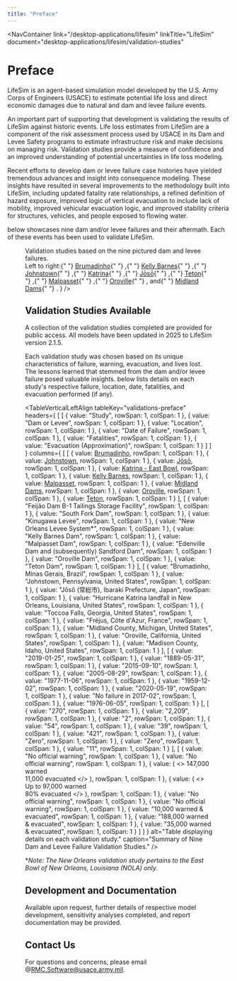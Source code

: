 ```yaml
---
title: "Preface"
---
```



<NavContainer 
  link="/desktop-applications/lifesim"
  linkTitle="LifeSim"
  document="desktop-applications/lifesim/validation-studies"
></NavContainer>

# Preface

LifeSim is an agent-based simulation model developed by the U.S. Army Corps of Engineers (USACE) to estimate potential life loss and direct economic damages 
due to natural and dam and levee failure events. 

An important part of supporting that development is validating the results of LifeSim against historic events. Life loss estimates from LifeSim are a 
component of the risk assessment process used by USACE in its Dam and Levee Safety programs to estimate infrastructure risk and make decisions on managing risk. 
Validation studies provide a measure of confidence and an improved understanding of potential uncertainties in life loss modeling.

Recent efforts to develop dam or levee failure case histories have yielded tremendous advances and insight into consequence modeling. These insights have 
resulted in several improvements to the methodology built into LifeSim, including updated fatality rate relationships, a refined definition of hazard exposure, 
improved logic of vertical evacuation to include lack of mobility, improved vehicular evacuation logic, and improved stability criteria for structures, vehicles, 
and people exposed to flowing water.

<FigReference figKey="validations-collage"/> below showcases nine dam and/or levee failures and their aftermath. Each of these events has been used to validate LifeSim.

<Figure
  figKey="validations-collage"
  src="figures/desktop-applications/lifesim/validation-studies/v1.0/figures/figure4.png"
  alt="Image collage of nine validation studies and their respective dam and levee failures."
  caption={
    <>
      Validation studies based on the nine pictured dam and levee failures. 
      <br />
      Left to right:{" "}
        <a href="/RMC-Software-Documentation/docs/desktop-applications/lifesim/validation-studies/v1.0/brumadinho" target="_blank" rel="noopener noreferrer">Brumadinho</a>{" "}
          <sup><Citation citationKey="Greenpeace2019"/></sup>,{" "}
        <a href="/RMC-Software-Documentation/docs/desktop-applications/lifesim/validation-studies/v1.0/kelly-barnes" target="_blank" rel="noopener noreferrer">Kelly Barnes</a>{" "}
          <sup><Citation citationKey="damfailures_barnes"/></sup>,{" "}
        <a href="/RMC-Software-Documentation/docs/desktop-applications/lifesim/validation-studies/v1.0/johnstown" target="_blank" rel="noopener noreferrer">Johnstown</a>{" "}
          <sup><Citation citationKey="OlmstedNPS2021"/></sup>,{" "}
        <a href="/RMC-Software-Documentation/docs/desktop-applications/lifesim/validation-studies/v1.0/katrina-east-bowl" target="_blank" rel="noopener noreferrer">Katrina</a>{" "}
          <sup><Citation citationKey="Lopez2015"/></sup>,{" "}
        <a href="/RMC-Software-Documentation/docs/desktop-applications/lifesim/validation-studies/v1.0/joso" target="_blank" rel="noopener noreferrer">Jōsō</a>{" "}
          <sup><Citation citationKey="Yamamoto2015"/></sup>,{" "}
        <a href="/RMC-Software-Documentation/docs/desktop-applications/lifesim/validation-studies/v1.0/teton" target="_blank" rel="noopener noreferrer">Teton</a>{" "}
          <sup><Citation citationKey="damfailures_teton"/></sup>,{" "}
        <a href="/RMC-Software-Documentation/docs/desktop-applications/lifesim/validation-studies/v1.0/malpasset" target="_blank" rel="noopener noreferrer">Malpasset</a>{" "}
          <sup><Citation citationKey="Malpasset2014"/></sup>,{" "}
        <a href="/RMC-Software-Documentation/docs/desktop-applications/lifesim/validation-studies/v1.0/oroville" target="_blank" rel="noopener noreferrer">Oroville</a>{" "}
          <sup><Citation citationKey="Getty2017"/></sup>, and{" "}
        <a href="/RMC-Software-Documentation/docs/desktop-applications/lifesim/validation-studies/v1.0/midland-dams" target="_blank" rel="noopener noreferrer">Midland Dams</a>{" "}
          <sup><Citation citationKey="Boomer2020"/></sup>.
    </>
  }
/>

## Validation Studies Available

A collection of the validation studies completed are provided for public access. All models have been updated in 2025 to LifeSim version 2.1.5.

Each validation study was chosen based on its unique characteristics of failure, warning, evacuation, and lives lost. The lessons learned that stemmed from the dam and/or 
levee failure posed valuable insights. <TableReference tableKey="validations-preface"/> below lists details on each study's respective failure, location, date, fatalities, and 
evacuation performed (if any). 

<TableVerticalLeftAlign
  tableKey="validations-preface"
  headers={
[
    [
      { value: "Study", rowSpan: 1, colSpan: 1 },
      { value: "Dam or Levee", rowSpan: 1, colSpan: 1 },
      { value: "Location", rowSpan: 1, colSpan: 1 },
      { value: "Date of Failure", rowSpan: 1, colSpan: 1 },
      { value: "Fatalities", rowSpan: 1, colSpan: 1 },
      { value: "Evacuation (Approximation)", rowSpan: 1, colSpan: 1 }
    ]
  ]
  }
  columns={
[
    [
      { value: <a href="/RMC-Software-Documentation/docs/desktop-applications/lifesim/validation-studies/v1.0/brumadinho" target="_blank" rel="noopener noreferrer">Brumadinho</a>, rowSpan: 1, colSpan: 1 },
      { value: <a href="/RMC-Software-Documentation/docs/desktop-applications/lifesim/validation-studies/v1.0/johnstown" target="_blank" rel="noopener noreferrer">Johnstown</a>, rowSpan: 1, colSpan: 1 },
      { value: <a href="/RMC-Software-Documentation/docs/desktop-applications/lifesim/validation-studies/v1.0/joso" target="_blank" rel="noopener noreferrer">Jōsō</a>, rowSpan: 1, colSpan: 1 },
      { value: <a href="/RMC-Software-Documentation/docs/desktop-applications/lifesim/validation-studies/v1.0/katrina-east-bowl" target="_blank" rel="noopener noreferrer">Katrina - East Bowl</a>, rowSpan: 1, colSpan: 1 },
      { value: <a href="/RMC-Software-Documentation/docs/desktop-applications/lifesim/validation-studies/v1.0/kelly-barnes" target="_blank" rel="noopener noreferrer">Kelly Barnes</a>, rowSpan: 1, colSpan: 1 },
      { value: <a href="/RMC-Software-Documentation/docs/desktop-applications/lifesim/validation-studies/v1.0/malpasset" target="_blank" rel="noopener noreferrer">Malpasset</a>, rowSpan: 1, colSpan: 1 },
      { value: <a href="/RMC-Software-Documentation/docs/desktop-applications/lifesim/validation-studies/v1.0/midland-dams" target="_blank" rel="noopener noreferrer">Midland Dams</a>, rowSpan: 1, colSpan: 1 },
      { value: <a href="/RMC-Software-Documentation/docs/desktop-applications/lifesim/validation-studies/v1.0/oroville" target="_blank" rel="noopener noreferrer">Oroville</a>, rowSpan: 1, colSpan: 1 },
      { value: <a href="/RMC-Software-Documentation/docs/desktop-applications/lifesim/validation-studies/v1.0/teton" target="_blank" rel="noopener noreferrer">Teton</a>, rowSpan: 1, colSpan: 1 }
    ],
    [
      { value: "Feijão Dam B-1 Tailings Storage Facility", rowSpan: 1, colSpan: 1 },
      { value: "South Fork Dam", rowSpan: 1, colSpan: 1 },
      { value: "Kinugawa Levee", rowSpan: 1, colSpan: 1 },
      { value: "New Orleans Levee System*", rowSpan: 1, colSpan: 1 },
      { value: "Kelly Barnes Dam", rowSpan: 1, colSpan: 1 },
      { value: "Malpasset Dam", rowSpan: 1, colSpan: 1 },
      { value: "Edenville Dam and (subsequently) Sandford Dam", rowSpan: 1, colSpan: 1 },
      { value: "Oroville Dam", rowSpan: 1, colSpan: 1 },
      { value: "Teton Dam", rowSpan: 1, colSpan: 1 }
    ],
    [
      { value: "Brumadinho, Minas Gerais, Brazil", rowSpan: 1, colSpan: 1 },
      { value: "Johnstown, Pennsylvania, United States", rowSpan: 1, colSpan: 1 },
      { value: "Jōsō (常総市), Ibaraki Prefecture, Japan", rowSpan: 1, colSpan: 1 },
      { value: "Hurricane Katrina landfall in New Orleans, Louisiana, United States", rowSpan: 1,  colSpan: 1 },
      { value: "Toccoa Falls, Georgia, United States", rowSpan: 1, colSpan: 1 },
      { value: "Fréjus, Côte d'Azur, France", rowSpan: 1, colSpan: 1 },
      { value: "Midland County, Michigan, United States", rowSpan: 1, colSpan: 1 },
      { value: "Oroville, California, United States", rowSpan: 1, colSpan: 1 },
      { value: "Madison County, Idaho, United States", rowSpan: 1, colSpan: 1 }
    ],
    [
      { value: "2019-01-25", rowSpan: 1, colSpan: 1 },
      { value: "1889-05-31", rowSpan: 1, colSpan: 1 },
      { value: "2015-09-10", rowSpan: 1, colSpan: 1 },
      { value: "2005-08-29", rowSpan: 1, colSpan: 1 },
      { value: "1977-11-06", rowSpan: 1, colSpan: 1 },
      { value: "1959-12-02", rowSpan: 1, colSpan: 1 },
      { value: "2020-05-19", rowSpan: 1, colSpan: 1 },
      { value: "No failure in 2017-02", rowSpan: 1, colSpan: 1 },
      { value: "1976-06-05", rowSpan: 1, colSpan: 1 }
    ],
    [
      { value: "270", rowSpan: 1, colSpan: 1 },
      { value: "2,209", rowSpan: 1, colSpan: 1 },
      { value: "2", rowSpan: 1, colSpan: 1 },
      { value: "54", rowSpan: 1, colSpan: 1 },
      { value: "39", rowSpan: 1, colSpan: 1 },
      { value: "421", rowSpan: 1, colSpan: 1 },
      { value: "Zero", rowSpan: 1, colSpan: 1 },
      { value: "Zero", rowSpan: 1, colSpan: 1 },
      { value: "11", rowSpan: 1, colSpan: 1 }
    ],
    [
      { value: "No official warning", rowSpan: 1, colSpan: 1 },
      { value: "No official warning", rowSpan: 1, colSpan: 1 },
      { value: (
          <>
          147,000 warned <br/>
          11,000 evacuated
          </>
        ),
        rowSpan: 1, 
        colSpan: 1 
      },
      { value: (
          <>
          Up to 97,000 warned <br/>
          80% evacuated
          </>
        ),
        rowSpan: 1, 
        colSpan: 1 
      },
      { value: "No official warning", rowSpan: 1, colSpan: 1 },
      { value: "No official warning", rowSpan: 1, colSpan: 1 },
      { value: "10,000 warned & evacuated", rowSpan: 1, colSpan: 1 },
      { value: "188,000 warned & evacuated", rowSpan: 1, colSpan: 1 },
      { value: "35,000 warned & evacuated", rowSpan: 1, colSpan: 1 }
    ]
  ]
  }
  alt="Table displaying details on each validation study."
  caption="Summary of Nine Dam and Levee Failure Validation Studies."
/>

**Note: The New Orleans validation study pertains to the East Bowl of New Orleans, Louisiana (NOLA) only.*

## Development and Documentation

Available upon request, further details of respective model development, sensitivity analyses completed, and report documentation may be provided.

## Contact Us

For questions and concerns, please email @RMC.Software@usace.army.mil. 

<CitationFootnote />